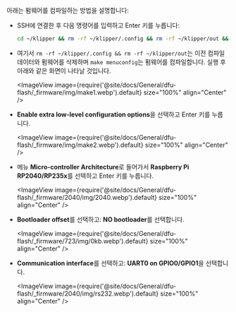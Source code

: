 아래는 펌웨어를 컴파일하는 방법을 설명합니다:
* SSH에 연결한 후 다음 명령어를 입력하고 Enter 키를 누릅니다:

    ```bash
    cd ~/klipper && rm -rf ~/klipper/.config && rm -rf ~/klipper/out && make menuconfig
    ```

* 여기서 `rm -rf ~/klipper/.config && rm -rf ~/klipper/out`는 이전 컴파일 데이터와 펌웨어를 삭제하며 `make menuconfig`는 펌웨어를 컴파일합니다. 실행 후 아래와 같은 화면이 나타날 것입니다.

    <ImageView image={require('@site/docs/General/dfu-flash/_firmware/img/make1.webp').default} size="100%" align="Center" />

* **Enable extra low-level configuration options**을 선택하고 Enter 키를 누릅니다.

    <ImageView image={require('@site/docs/General/dfu-flash/_firmware/img/make2.webp').default} size="100%" align="Center" />

* 메뉴 **Micro-controller Architecture**로 들어가서 **Raspberry Pi RP2040/RP235x**를 선택하고 Enter 키를 누릅니다.

    <ImageView image={require('@site/docs/General/dfu-flash/_firmware/2040/img/2040.webp').default} size="100%" align="Center" />

* **Bootloader offset**를 선택하고: **NO bootloader**를 선택합니다.

    <ImageView image={require('@site/docs/General/dfu-flash/_firmware/723/img/0kb.webp').default} size="100%" align="Center" />

* **Communication interface**를 선택하고: **UART0 on GPIO0/GPIO1**을 선택합니다.

    <ImageView image={require('@site/docs/General/dfu-flash/_firmware/2040/img/rs232.webp').default} size="100%" align="Center" />
